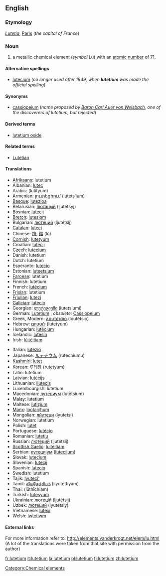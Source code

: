 {{See|Lutetium}}
==English==
{{elements|Lu|ytterbium|Yb|hafnium|Hf}}
===Etymology===
{{L.}} ''[[Lutetia]]'', [[Paris]] (''the capital of France'')

=== Noun ===
{{en-noun-unc}}
{{wikipedia}}

# a metallic chemical element (''symbol'' Lu) with an [[atomic number]] of 71.

====Alternative spellings====
*[[lutecium]] (''no longer used after 1949, when '''lutetium''' was made the official spelling'')

====Synonyms====
*[[cassiopeium]] (''name proposed by [[w:Carl Auer von Welsbach|Baron Carl Auer von Welsbach]], one of the discoverers of lutetium, but rejected'')

====Derived terms====
*[[lutetium oxide]]

====Related terms====
*[[Lutetian]]

==== Translations ====
{{top}}
*[[Afrikaans]]: lutetium
*Albanian: [[lutec]]
*Arabic: {{ARchar|[[لوتيتيوم]]}} (lutítyum) {{m}}
*Armenian: [[լուտեցիում]] (lutets‘ium)
*[[Basque]]: [[lutezioa]]
*Belarusian: [[лютэцый]] (ljutétsyj) {{m}}
*Bosnian: [[lutecij]]
*[[Breton]]: [[lutesiom]]
*Bulgarian: [[лютеций]] (ljutétsij) {{m}}
*[[Catalan]]: [[luteci]]
*Chinese: [[镥]], [[鎦]] (lǔ)
*[[Cornish]]: [[lutetyum]]
*Croatian: [[lutecij]]
*Czech: [[lutecium]]
*Danish: lutetium
*Dutch: lutetium {{n}}
*Esperanto: [[lutecio]]
*Estonian: [[luteetsium]]
*[[Faroese]]: lutetium
*Finnish: lutetium
*French: [[lutécium]] {{m}}
*[[Frisian]]: lutetium
*[[Friulian]]: [[lutezi]]
*[[Galician]]: [[lutecio]]
*Georgian: [[ლუტეციუმი]] (lutetsiumi)
*German: [[Lutetium]] {{n}}, ''obsolete:'' [[Cassiopeium]] {{n}}
*Greek, Modern: [[λουτέτσιο]] (loutétsio) {{n}}
*Hebrew: [[לוטטיום]] (lutetyum)
*Hungarian: [[lutécium]]
*Icelandic: [[lútesín]]
*Irish: [[lúitéitiam]]
{{mid}}
*Italian: [[lutezio]] {{m}}
*Japanese: [[ルテチウム]] (rutechiumu)
*[[Kashmiri]]: [[lutet]]
*Korean: [[루테튬]] (rutetyum)
*Latin: lutetium
*Latvian: [[lutēcijs]]
*Lithuanian: [[liutecis]]
*Luxembourgish: lutetium
*Macedonian: [[лутециум]] (lutétsium) {{m}}
*Malay: lutetium
*Maltese: [[lutizjum]]
*[[Manx]]: [[lootaiçhum]]
*Mongolian: [[лйутеци]] (lyutetsi)
*Norwegian: lutetium
*Polish: [[lutet]] {{m}}
*Portuguese: [[lutécio]] {{m}}
*Romanian: [[luteţiu]] {{n}}
*Russian: [[лютеций]] (ljutétsij) {{m}}
*[[Scottish Gaelic]]: [[luitèitiam]]
*Serbian: [[лутециjум]] ([[lutecijum]]) {{m}}
*Slovak: [[lutecium]]
*Slovenian: [[lutecij]]
*Spanish: [[lutecio]] {{m}}
*Swedish: lutetium
*Tajik: [[lyuteci']]
*Tamil: [[லியுதேத்தியம்]] (liyutēttiyam)
*Thai: {{THchar|[[ลูทีเชียม]]}} (lūthīchiam)
*Turkish: [[lütesyum]]
*Ukrainian: [[лютецiй]] (ljutétsij) {{m}}
*Uzbek: [[лютеций]] (lyutetsiy)
*Vietnamese: [[lutexi]]
*Welsh: [[lwtetiwm]]
{{bottom}}

====External links====
For more information refer to:
http://elements.vanderkrogt.net/elem/lu.html
(A lot of the translations were taken from that site with permission from the author)

[[Category:Chemical elements]]

[[fr:lutetium]]
[[it:lutetium]]
[[la:lutetium]]
[[pl:lutetium]]
[[fi:lutetium]]
[[zh:lutetium]]